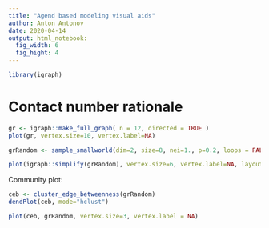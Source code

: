```yaml
---
title: "Agend based modeling visual aids"
author: Anton Antonov
date: 2020-04-14
output: html_notebook:
  fig_width: 6
  fig_hight: 4
---
```


```r
library(igraph)
```

# Contact number rationale

```r
gr <- igraph::make_full_graph( n = 12, directed = TRUE )
plot(gr, vertex.size=10, vertex.label=NA)
```


```r
grRandom <- sample_smallworld(dim=2, size=8, nei=1., p=0.2, loops = FALSE, multiple = TRUE )

plot(igraph::simplify(grRandom), vertex.size=6, vertex.label=NA, layout = igraph::layout_nicely)
```

Community plot:

```r
ceb <- cluster_edge_betweenness(grRandom) 
dendPlot(ceb, mode="hclust")
```

```r
plot(ceb, grRandom, vertex.size=3, vertex.label = NA) 
```

